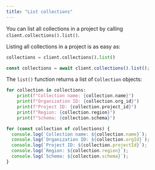 ```yaml
---
title: "List collections"
---
```


You can list all collections in a project by calling `client.collections().list()`.


Listing all collections in a project is as easy as:

<CodeGroup>

```python Python
collections = client.collections().list()
```


```typescript Javascript
const collections = await client.collections().list();
```

</CodeGroup>

The `list()` function returns a list of `Collection` objects:

<CodeGroup>

```python Python
for collection in collections:
    print(f"Collection name: {collection.name}")
    print(f"Organization ID: {collection.org_id}")
    print(f"Project ID: {collection.project_id}")
    print(f"Region: {collection.region}")
    print(f"Schema: {collection.schema}")
```


```js Javascript
for (const collection of collections) {
  console.log(`Collection name: ${collection.name}`);
  console.log(`Organization ID: ${collection.orgId}`);
  console.log(`Project ID: ${collection.projectId}`);
  console.log(`Region: ${collection.region}`);
  console.log(`Schema: ${collection.schema}`);
}
```

</CodeGroup>
